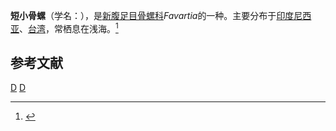 {{Speciesbox
| taxon = Favartia brevicula
| binomial_authority = (Sowerby, 1841)
}}
'''短小骨螺'''（学名：''{{lang|la|Favartia brevicula}}''），是[[新腹足目|新腹足目]][[骨螺科|骨螺科]]''Favartia''的一种。主要分布于[[印度尼西亚|印度尼西亚]]、[[台湾|台湾]]，常栖息在浅海。<ref>{{cite web|url=http://shell.sinica.edu.tw/chinese/shellbase_detail.php?science_no=854|title=国际贝库：短小骨螺|publisher=台湾贝类资料库|accessdate=2009-08-11|archive-date=2016-03-04|archive-url=https://web.archive.org/web/20160304120158/http://shell.sinica.edu.tw/chinese/shellbase_detail.php?science_no=854|dead-url=no}}</ref>

== 参考文献 ==
{{reflist}}
{{taxonbar}}
[[Category:_1841年描述的动物|D]]
[[Category:骨螺科|D]]